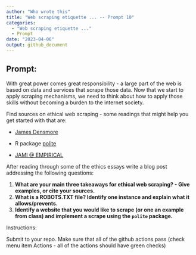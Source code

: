 ```yaml
---
author: "Who wrote this"
title: "Web scraping etiquette ... -- Prompt 10"
categories: 
  - "Web scraping etiquette ..."
  - Prompt
date: "2023-04-06"
output: github_document
---
```

 
## Prompt:

With great power comes great responsibility - a large part of the web is based on data and services that scrape those data. 
Now that we start to apply scraping mechanisms, we need to think about how to apply those skills without becoming a burden to the internet society.

Find sources on ethical web scraping - some readings that might help you get started with that are: 

  - [James Densmore](https://towardsdatascience.com/ethics-in-web-scraping-b96b18136f01)

  - R package [polite](https://github.com/dmi3kno/polite)

  - [JAMI @ EMPIRICAL](https://www.empiricaldata.org/dataladyblog/a-guide-to-ethical-web-scraping)


After reading through some of the ethics essays
write a blog post addressing the following questions: 

1. **What are your main three takeaways for ethical web scraping? - Give examples, or cite your sources.**
2. **What is a ROBOTS.TXT file? Identify one instance and explain what it allows/prevents.**
3. **Identify a website that you would like to scrape (or one an example from class) and implement a scrape using the `polite` package.**

Instructions:

Submit to your repo. Make sure that all of the github actions pass (check menu item Actions - all of the actions should have green checks)

